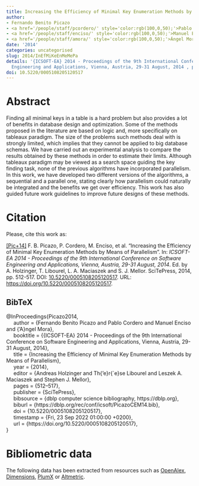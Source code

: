 ```yaml
---
title: Increasing the Efficiency of Minimal Key Enumeration Methods by Means of Parallelism
author:
- Fernando Benito Picazo
- <a href='/people/staff/pcordero/' style='color:rgb(100,0,50);'>Pablo Cordero</a>
- <a href='/people/staff/enciso/' style='color:rgb(100,0,50);'>Manuel Enciso</a>
- <a href='/people/staff/amora/' style='color:rgb(100,0,50);'>Ángel Mora</a>
date: '2014'
categories: uncategorised
slug: 2014/InEfMiKeEnMeMePa
details: '{ICSOFT-EA} 2014 - Proceedings of the 9th International Conference on Software
  Engineering and Applications, Vienna, Austria, 29-31 August, 2014 , pages 512--517.'
doi: 10.5220/0005108205120517
---
```




# Abstract


Finding all minimal keys in a table is a hard problem but also provides a lot of benefits in database design and optimization. Some of the methods proposed in the literature are based on logic and, more specifically on tableaux paradigm. The size of the problems such methods deal with is strongly limited, which implies that they cannot be applied to big database schemas. We have carried out an experimental analysis to compare the results obtained by these methods in order to estimate their limits. Although tableaux paradigm may be viewed as a search space guiding the key finding task, none of the previous algorithms have incorporated parallelism. In this work, we have developed two different versions of the algorithms, a sequential and a parallel one, stating clearly how parallelism could naturally be integrated and the benefits we get over efficiency. This work has also guided future work guidelines to improve future designs of these methods.








# Citation
Please, cite this work as:


<a name=bib-Picazo2014></a>[[Pic+14]](#cite-Picazo2014) F. B. Picazo, P. Cordero, M. Enciso, et al. “Increasing the Efficiency of Minimal Key Enumeration Methods by Means of Parallelism”. In: _ICSOFT-EA 2014 - Proceedings of the 9th International Conference on Software Engineering and Applications, Vienna, Austria, 29-31 August, 2014_. Ed. by A. Holzinger, T. Libourel, L. A. Maciaszek and S. J. Mellor. SciTePress, 2014, pp. 512-517. DOI: [10.5220/0005108205120517](https://doi.org/10.5220%2F0005108205120517). URL: [https://doi.org/10.5220/0005108205120517](https://doi.org/10.5220/0005108205120517).

::: {.callout-note appearance="minimal" collapse=true}

## BibTeX

@InProceedings{Picazo2014,<br>&nbsp;&nbsp;&nbsp;&nbsp;  author = {Fernando Benito Picazo and Pablo Cordero and Manuel Enciso and {\a'A}ngel Mora},<br>&nbsp;&nbsp;&nbsp;&nbsp;  booktitle = {{ICSOFT-EA} 2014 - Proceedings of the 9th International Conference on Software Engineering and Applications, Vienna, Austria, 29-31 August, 2014},<br>&nbsp;&nbsp;&nbsp;&nbsp;  title = {Increasing the Efficiency of Minimal Key Enumeration Methods by Means of Parallelism},<br>&nbsp;&nbsp;&nbsp;&nbsp;  year = {2014},<br>&nbsp;&nbsp;&nbsp;&nbsp;  editor = {Andreas Holzinger and Th{\a'e}r{\a`e}se Libourel and Leszek A. Maciaszek and Stephen J. Mellor},<br>&nbsp;&nbsp;&nbsp;&nbsp;  pages = {512--517},<br>&nbsp;&nbsp;&nbsp;&nbsp;  publisher = {SciTePress},<br>&nbsp;&nbsp;&nbsp;&nbsp;  bibsource = {dblp computer science bibliography, https://dblp.org},<br>&nbsp;&nbsp;&nbsp;&nbsp;  biburl = {https://dblp.org/rec/conf/icsoft/PicazoCEM14.bib},<br>&nbsp;&nbsp;&nbsp;&nbsp;  doi = {10.5220/0005108205120517},<br>&nbsp;&nbsp;&nbsp;&nbsp;  timestamp = {Fri, 23 Sep 2022 01:00:00 +0200},<br>&nbsp;&nbsp;&nbsp;&nbsp;  url = {https://doi.org/10.5220/0005108205120517},<br>}

:::



# Bibliometric data


The following data has been extracted from resources such as [OpenAlex](https://openalex.org/), [Dimensions](https://app.dimensions.ai/), [PlumX](https://www.elsevier.com/insights/metrics/plumx) or [Altmetric](https://www.altmetric.com/).

<div style="display: flex; justify-content: center; align-items: center; height: 100%;">
<span class="__dimensions_badge_embed__" data-doi="10.5220/0005108205120517" data-legend="always"></span></div><script async src="https://badge.dimensions.ai/badge.js" charset="utf-8"></script>

<div style="display: flex; justify-content: center; align-items: center; height: 100%;">
<a href="https://plu.mx/plum/a/?doi=10.5220/0005108205120517" class="plumx-details" data-site="plum" data-hide-when-empty="true">Increasing the Efficiency of Minimal Key Enumeration Methods by Means of Parallelism</a></div>

<div style="display: flex; justify-content: center; align-items: center; height: 100%;">
<script type="text/javascript" src="https://d1bxh8uas1mnw7.cloudfront.net/assets/embed.js"></script><div data-badge-type="medium-donut" class="altmetric-embed" data-badge-details="right" data-doi="10.5220/0005108205120517"></div></div>


## Cites

The following graph plots the number of cites received by this work from its publication, on a yearly basis.

```r
#| echo: false
#| results: asis
#| warning: false
#| message: false
source(here::here('scripts', 'manage_publications.R'))
df <- readRDS('citation_history.rds')
plot_citation_history(df)
```



## Papers citing this work

The following is a non-exhaustive list of papers that cite this work:


<a name=bib-Benito_Picazo_2016></a>[[1]](#cite-Benito_Picazo_2016) F. Benito-Picazo, P. Cordero, M. Enciso, et al. “Reducing the search space by closure and simplification paradigms: A parallel key finding method”. In: _The Journal of Supercomputing_ 73.1 (Jan. 2016), p. 75–87. ISSN: 1573-0484. DOI: [10.1007/s11227-016-1622-1](https://doi.org/10.1007%2Fs11227-016-1622-1). URL: [http://dx.doi.org/10.1007/s11227-016-1622-1](http://dx.doi.org/10.1007/s11227-016-1622-1).

